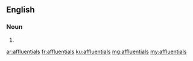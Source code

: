 ==English==

===Noun===
{{head|en}}

# {{plural of|affluential}}

[[ar:affluentials]]
[[fr:affluentials]]
[[ku:affluentials]]
[[mg:affluentials]]
[[my:affluentials]]